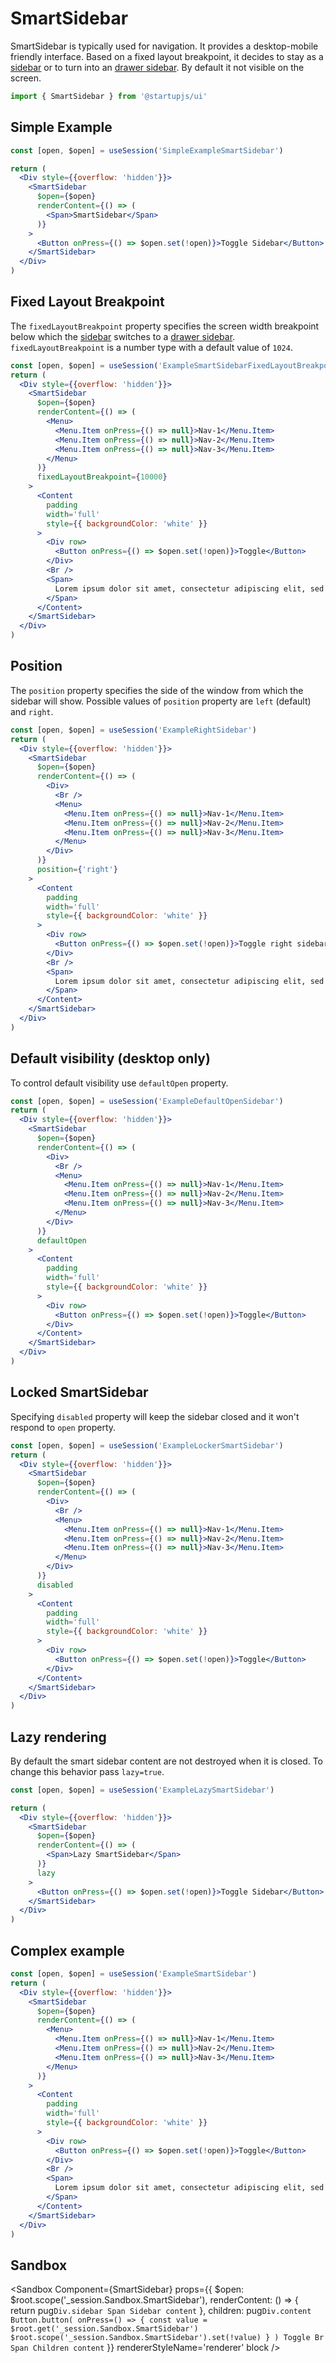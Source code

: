 
# SmartSidebar

SmartSidebar is typically used for navigation. It provides a desktop-mobile friendly interface. Based on a fixed layout breakpoint, it decides to stay as a [sidebar](/docs/components/Sidebar) or to turn into an [drawer sidebar](/docs/components/DrawerSidebar). By default it not visible on the screen.

```jsx
import { SmartSidebar } from '@startupjs/ui'
```

## Simple Example

```jsx example
const [open, $open] = useSession('SimpleExampleSmartSidebar')

return (
  <Div style={{overflow: 'hidden'}}>
    <SmartSidebar
      $open={$open}
      renderContent={() => (
        <Span>SmartSidebar</Span>
      )}
    >
      <Button onPress={() => $open.set(!open)}>Toggle Sidebar</Button>
    </SmartSidebar>
  </Div>
)
```

## Fixed Layout Breakpoint

The `fixedLayoutBreakpoint` property specifies the screen width breakpoint below which the [sidebar](/docs/components/Sidebar) switches to a [drawer sidebar](/docs/components/DrawerSidebar). `fixedLayoutBreakpoint` is a number type with a default value of `1024`.

```jsx example noscroll
const [open, $open] = useSession('ExampleSmartSidebarFixedLayoutBreakpoint')
return (
  <Div style={{overflow: 'hidden'}}>
    <SmartSidebar
      $open={$open}
      renderContent={() => (
        <Menu>
          <Menu.Item onPress={() => null}>Nav-1</Menu.Item>
          <Menu.Item onPress={() => null}>Nav-2</Menu.Item>
          <Menu.Item onPress={() => null}>Nav-3</Menu.Item>
        </Menu>
      )}
      fixedLayoutBreakpoint={10000}
    >
      <Content
        padding
        width='full'
        style={{ backgroundColor: 'white' }}
      >
        <Div row>
          <Button onPress={() => $open.set(!open)}>Toggle</Button>
        </Div>
        <Br />
        <Span>
          Lorem ipsum dolor sit amet, consectetur adipiscing elit, sed do eiusmod tempor incididunt ut labore et dolore magna aliqua. Rhoncus dolor purus non enim praesent elementum facilisis leo vel. Risus at ultrices mi tempus imperdiet. Semper risus in hendrerit gravida rutrum quisque non tellus.
        </Span>
      </Content>
    </SmartSidebar>
  </Div>
)
```

## Position

The `position` property specifies the side of the window from which the sidebar will show. Possible values of `position` property are `left` (default) and `right`.

```jsx example noscroll
const [open, $open] = useSession('ExampleRightSidebar')
return (
  <Div style={{overflow: 'hidden'}}>
    <SmartSidebar
      $open={$open}
      renderContent={() => (
        <Div>
          <Br />
          <Menu>
            <Menu.Item onPress={() => null}>Nav-1</Menu.Item>
            <Menu.Item onPress={() => null}>Nav-2</Menu.Item>
            <Menu.Item onPress={() => null}>Nav-3</Menu.Item>
          </Menu>
        </Div>
      )}
      position={'right'}
    >
      <Content
        padding
        width='full'
        style={{ backgroundColor: 'white' }}
      >
        <Div row>
          <Button onPress={() => $open.set(!open)}>Toggle right sidebar</Button>
        </Div>
        <Br />
        <Span>
          Lorem ipsum dolor sit amet, consectetur adipiscing elit, sed do eiusmod tempor incididunt ut labore et dolore magna aliqua. Rhoncus dolor purus non enim praesent elementum facilisis leo vel. Risus at ultrices mi tempus imperdiet. Semper risus in hendrerit gravida rutrum quisque non tellus.
        </Span>
      </Content>
    </SmartSidebar>
  </Div>
)
```

## Default visibility (desktop only)

To control default visibility use `defaultOpen` property.

```jsx example
const [open, $open] = useSession('ExampleDefaultOpenSidebar')
return (
  <Div style={{overflow: 'hidden'}}>
    <SmartSidebar
      $open={$open}
      renderContent={() => (
        <Div>
          <Br />
          <Menu>
            <Menu.Item onPress={() => null}>Nav-1</Menu.Item>
            <Menu.Item onPress={() => null}>Nav-2</Menu.Item>
            <Menu.Item onPress={() => null}>Nav-3</Menu.Item>
          </Menu>
        </Div>
      )}
      defaultOpen
    >
      <Content
        padding
        width='full'
        style={{ backgroundColor: 'white' }}
      >
        <Div row>
          <Button onPress={() => $open.set(!open)}>Toggle</Button>
        </Div>
      </Content>
    </SmartSidebar>
  </Div>
)
```

## Locked SmartSidebar

Specifying `disabled` property will keep the sidebar closed and it won't respond to `open` property.

```jsx example
const [open, $open] = useSession('ExampleLockerSmartSidebar')
return (
  <Div style={{overflow: 'hidden'}}>
    <SmartSidebar
      $open={$open}
      renderContent={() => (
        <Div>
          <Br />
          <Menu>
            <Menu.Item onPress={() => null}>Nav-1</Menu.Item>
            <Menu.Item onPress={() => null}>Nav-2</Menu.Item>
            <Menu.Item onPress={() => null}>Nav-3</Menu.Item>
          </Menu>
        </Div>
      )}
      disabled
    >
      <Content
        padding
        width='full'
        style={{ backgroundColor: 'white' }}
      >
        <Div row>
          <Button onPress={() => $open.set(!open)}>Toggle</Button>
        </Div>
      </Content>
    </SmartSidebar>
  </Div>
)
```

## Lazy rendering

By default the smart sidebar content are not destroyed when it is closed. To change this behavior pass `lazy=true`.

```jsx example
const [open, $open] = useSession('ExampleLazySmartSidebar')

return (
  <Div style={{overflow: 'hidden'}}>
    <SmartSidebar
      $open={$open}
      renderContent={() => (
        <Span>Lazy SmartSidebar</Span>
      )}
      lazy
    >
      <Button onPress={() => $open.set(!open)}>Toggle Sidebar</Button>
    </SmartSidebar>
  </Div>
)
```

## Complex example

```jsx example noscroll
const [open, $open] = useSession('ExampleSmartSidebar')
return (
  <Div style={{overflow: 'hidden'}}>
    <SmartSidebar
      $open={$open}
      renderContent={() => (
        <Menu>
          <Menu.Item onPress={() => null}>Nav-1</Menu.Item>
          <Menu.Item onPress={() => null}>Nav-2</Menu.Item>
          <Menu.Item onPress={() => null}>Nav-3</Menu.Item>
        </Menu>
      )}
    >
      <Content
        padding
        width='full'
        style={{ backgroundColor: 'white' }}
      >
        <Div row>
          <Button onPress={() => $open.set(!open)}>Toggle</Button>
        </Div>
        <Br />
        <Span>
          Lorem ipsum dolor sit amet, consectetur adipiscing elit, sed do eiusmod tempor incididunt ut labore et dolore magna aliqua. Rhoncus dolor purus non enim praesent elementum facilisis leo vel. Risus at ultrices mi tempus imperdiet. Semper risus in hendrerit gravida rutrum quisque non tellus.
        </Span>
      </Content>
    </SmartSidebar>
  </Div>
)
```

## Sandbox

<Sandbox Component={SmartSidebar}
  props={{
    $open: $root.scope('_session.Sandbox.SmartSidebar'),
    renderContent: () => {
      return pug`
        Div.sidebar
          Span Sidebar content
      `
    },
    children: pug`
      Div.content
        Button.button(
          onPress=() => {
            const value = $root.get('_session.Sandbox.SmartSidebar')
            $root.scope('_session.Sandbox.SmartSidebar').set(!value)
          }
        ) Toggle
        Br
        Span Children content
    `
  }}
  rendererStyleName='renderer'
  block
/>

